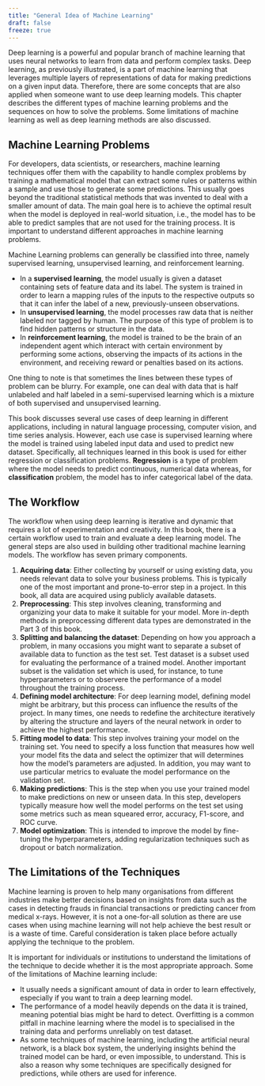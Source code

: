 ```yaml
---
title: "General Idea of Machine Learning"
draft: false
freeze: true
---
```


Deep learning is a powerful and popular branch of machine learning that uses neural networks to learn from data and perform complex tasks. Deep learning, as previously illustrated, is a part of machine learning that leverages multiple layers of representations of data for making predictions on a given input data. Therefore, there are some concepts that are also applied when someone want to use deep learning models. This chapter describes the different types of machine learning problems and the sequences on how to solve the problems. Some limitations of machine learning as well as deep learning methods are also discussed.

## Machine Learning Problems

For developers, data scientists, or researchers, machine learning techniques offer them with the capability to handle complex problems by training a mathematical model that can extract some rules or patterns within a sample and use those to generate some predictions. This usually goes beyond the traditional statistical methods that was invented to deal with a smaller amount of data. The main goal here is to achieve the optimal result when the model is deployed in real-world situation, i.e., the model has to be able to predict samples that are not used for the training process. It is important to understand different approaches in machine learning problems.

Machine Learning problems can generally be classified into three, namely supervised learning, unsupervised learning, and reinforcement learning.

- In a **supervised learning**, the model usually is given a dataset containing sets of feature data and its label. The system is trained in order to learn a mapping rules of the inputs to the respective outputs so that it can infer the label of a new, previously-unseen observations. 
- In **unsupervised learning**, the model processes raw data that is neither labeled nor tagged by human. The purpose of this type of problem is to find hidden patterns or structure in the data. 
- In **reinforcement learning**, the model is trained to be the brain of an independent agent which interact with certain environment by performing some actions, observing the impacts of its actions in the environment, and receiving reward or penalties based on its actions. 


One thing to note is that sometimes the lines between these types of problem can be blurry. For example, one can deal with data that is half unlabeled and half labeled in a semi-supervised learning which is a mixture of both supervised and unsupervised learning.

This book discusses several use cases of deep learning in different applications, including in natural language processing, computer vision, and time series analysis. However, each use case is supervised learning where the model is trained using labeled input data and used to predict new dataset. Specifically, all techniques learned in this book is used for either regression or classification problems. **Regression** is a type of problem where the model needs to predict continuous, numerical data whereas, for **classification** problem, the model has to infer categorical label of the data.


## The Workflow    

The workflow when using deep learning is iterative and dynamic that requires a lot of experimentation and creativity. In this book, there is a certain workflow used to train and evaluate a deep learning model. The general steps are also used in building other traditional machine learning models. The workflow has seven primary components.

1. **Acquiring data**: Either collecting by yourself or using existing data, you needs relevant data to solve your business problems. This is typically one of the most important and prone-to-error step in a project. In this book, all data are acquired using publicly available datasets.
2. **Preprocessing**: This step involves cleaning, transforming and organizing your data to make it suitable for your model. More in-depth methods in preprocessing different data types are demonstrated in the Part 3 of this book.
3. **Splitting and balancing the dataset**: Depending on how you approach a problem, in many occasions you might want to separate a subset of available data to function as the test set. Test dataset is a subset used for evaluating the performance of a trained model. Another important subset is the validation set which is used, for instance, to tune hyperparameters or to observere the performance of a model throughout the training process.
4. **Defining model architecture**: For deep learning model, defining model might be arbitrary, but this process can influence the results of the project. In many times, one needs to redefine the architecture iteratively by altering the structure and layers of the neural network in order to achieve the highest performance.
5. **Fitting model to data**: This step involves training your model on the training set. You need to specify a loss function that measures how well your model fits the data and select the optimizer that will determines how the model's parameters are adjusted. In addition, you may want to use particular metrics to evaluate the model performance on the validation set.
6. **Making predictions**: This is the step when you use your trained model to make predictions on new or unseen data. In this step, developers typically measure how well the model performs on the test set using some metrics such as mean squeared error, accuracy, F1-score, and ROC curve.
7. **Model optimization**: This is intended to improve the model by fine-tuning the hyperparameters, adding regularization techniques such as dropout or batch normalization. 


## The Limitations of the Techniques

Machine learning is proven to help many organisations from different industries make better decisions based on insights from data such as the cases in detecting frauds in financial transactions or predicting cancer from medical x-rays. However, it is not a one-for-all solution as there are use cases when using machine learning will not help achieve the best result or is a waste of time. Careful consideration is taken place before actually applying the technique to the problem. 

It is important for individuals or institutions to understand the limitations of the technique to decide whether it is the most appropriate approach. Some of the limitations of Machine learning include:

* It usually needs a significant amount of data in order to learn effectively, especially if you want to train a deep learning model.
* The performance of a model heavily depends on the data it is trained, meaning potential bias might be hard to detect. Overfitting is a common pitfall in machine learning where the model is to specialised in the training data and performs unreliably on test dataset.
* As some techniques of machine learning, including the artificial neural network, is a black box system, the underlying insights behind the trained model can be hard, or even impossible, to understand. This is also a reason why some techniques are specifically designed for predictions, while others are used for inference.